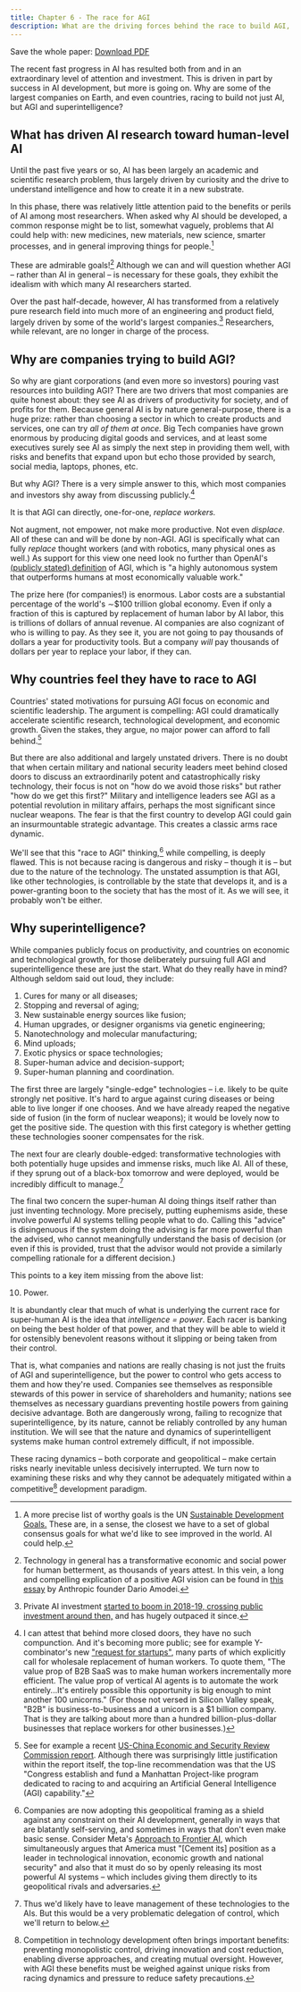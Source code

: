 ```yaml
---
title: Chapter 6 - The race for AGI
description: What are the driving forces behind the race to build AGI, for both companies and countries?
---
```


Save the whole paper: [Download PDF](https://keepthefuturehuman.ai/wp-content/uploads/2025/03/Keep_the_Future_Human__AnthonyAguirre__5March2025.pdf)

The recent fast progress in AI has resulted both from and in an extraordinary level of attention and investment. This is driven in part by success in AI development, but more is going on. Why are some of the largest companies on Earth, and even countries, racing to build not just AI, but AGI and superintelligence?

## What has driven AI research toward human-level AI

Until the past five years or so, AI has been largely an academic and scientific research problem, thus largely driven by curiosity and the drive to understand intelligence and how to create it in a new substrate.

In this phase, there was relatively little attention paid to the benefits or perils of AI among most researchers. When asked why AI should be developed, a common response might be to list, somewhat vaguely, problems that AI could help with: new medicines, new materials, new science, smarter processes, and in general improving things for people.[^1]

These are admirable goals![^2] Although we can and will question whether AGI – rather than AI in general – is necessary for these goals, they exhibit the idealism with which many AI researchers started.

Over the past half-decade, however, AI has transformed from a relatively pure research field into much more of an engineering and product field, largely driven by some of the world's largest companies.[^3] Researchers, while relevant, are no longer in charge of the process.

## Why are companies trying to build AGI?

So why are giant corporations (and even more so investors) pouring vast resources into building AGI? There are two drivers that most companies are quite honest about: they see AI as drivers of productivity for society, and of profits for them. Because general AI is by nature general-purpose, there is a huge prize: rather than choosing a sector in which to create products and services, one can try *all of them at once.* Big Tech companies have grown enormous by producing digital goods and services, and at least some executives surely see AI as simply the next step in providing them well, with risks and benefits that expand upon but echo those provided by search, social media, laptops, phones, etc.

But why AGI? There is a very simple answer to this, which most companies and investors shy away from discussing publicly.[^4]

It is that AGI can directly, one-for-one, *replace workers.*

Not augment, not empower, not make more productive. Not even *displace.* All of these can and will be done by non-AGI. AGI is specifically what can fully *replace* thought workers (and with robotics, many physical ones as well.) As support for this view one need look no further than OpenAI's [(publicly stated) definition](https://openai.com/our-structure/) of AGI, which is "a highly autonomous system that outperforms humans at most economically valuable work."

The prize here (for companies!) is enormous. Labor costs are a substantial percentage of the world's ∼$100 trillion global economy. Even if only a fraction of this is captured by replacement of human labor by AI labor, this is trillions of dollars of annual revenue. AI companies are also cognizant of who is willing to pay. As they see it, you are not going to pay thousands of dollars a year for productivity tools. But a company *will* pay thousands of dollars per year to replace your labor, if they can.

## Why countries feel they have to race to AGI

Countries' stated motivations for pursuing AGI focus on economic and scientific leadership. The argument is compelling: AGI could dramatically accelerate scientific research, technological development, and economic growth. Given the stakes, they argue, no major power can afford to fall behind.[^5]

But there are also additional and largely unstated drivers. There is no doubt that when certain military and national security leaders meet behind closed doors to discuss an extraordinarily potent and catastrophically risky technology, their focus is not on "how do we avoid those risks" but rather "how do we get this first?" Military and intelligence leaders see AGI as a potential revolution in military affairs, perhaps the most significant since nuclear weapons. The fear is that the first country to develop AGI could gain an insurmountable strategic advantage. This creates a classic arms race dynamic.

We'll see that this "race to AGI" thinking,[^6] while compelling, is deeply flawed. This is not because racing is dangerous and risky – though it is – but due to the nature of the technology. The unstated assumption is that AGI, like other technologies, is controllable by the state that develops it, and is a power-granting boon to the society that has the most of it. As we will see, it probably won't be either.

## Why superintelligence?

While companies publicly focus on productivity, and countries on economic and technological growth, for those deliberately pursuing full AGI and superintelligence these are just the start. What do they really have in mind? Although seldom said out loud, they include:

1. Cures for many or all diseases;
2. Stopping and reversal of aging;
3. New sustainable energy sources like fusion;
4. Human upgrades, or designer organisms via genetic engineering;
5. Nanotechnology and molecular manufacturing;
6. Mind uploads;
7. Exotic physics or space technologies;
8. Super-human advice and decision-support;
9. Super-human planning and coordination.

The first three are largely "single-edge" technologies – i.e. likely to be quite strongly net positive. It's hard to argue against curing diseases or being able to live longer if one chooses. And we have already reaped the negative side of fusion (in the form of nuclear weapons); it would be lovely now to get the positive side. The question with this first category is whether getting these technologies sooner compensates for the risk.

The next four are clearly double-edged: transformative technologies with both potentially huge upsides and immense risks, much like AI. All of these, if they sprung out of a black-box tomorrow and were deployed, would be incredibly difficult to manage.[^7]

The final two concern the super-human AI doing things itself rather than just inventing technology. More precisely, putting euphemisms aside, these involve powerful AI systems telling people what to do. Calling this "advice" is disingenuous if the system doing the advising is far more powerful than the advised, who cannot meaningfully understand the basis of decision (or even if this is provided, trust that the advisor would not provide a similarly compelling rationale for a different decision.)

This points to a key item missing from the above list:

10. Power.

It is abundantly clear that much of what is underlying the current race for super-human AI is the idea that *intelligence = power*. Each racer is banking on being the best holder of that power, and that they will be able to wield it for ostensibly benevolent reasons without it slipping or being taken from their control.

That is, what companies and nations are really chasing is not just the fruits of AGI and superintelligence, but the power to control who gets access to them and how they're used. Companies see themselves as responsible stewards of this power in service of shareholders and humanity; nations see themselves as necessary guardians preventing hostile powers from gaining decisive advantage. Both are dangerously wrong, failing to recognize that superintelligence, by its nature, cannot be reliably controlled by any human institution. We will see that the nature and dynamics of superintelligent systems make human control extremely difficult, if not impossible.

These racing dynamics – both corporate and geopolitical – make certain risks nearly inevitable unless decisively interrupted. We turn now to examining these risks and why they cannot be adequately mitigated within a competitive[^8] development paradigm.

[^1]: A more precise list of worthy goals is the UN [Sustainable Development Goals.](https://sdgs.un.org/goals) These are, in a sense, the closest we have to a set of global consensus goals for what we'd like to see improved in the world. AI could help.
[^2]: Technology in general has a transformative economic and social power for human betterment, as thousands of years attest. In this vein, a long and compelling explication of a positive AGI vision can be found in [this essay](https://darioamodei.com/machines-of-loving-grace) by Anthropic founder Dario Amodei.
[^3]: Private AI investment [started to boom in 2018-19, crossing public investment around then,](https://cset.georgetown.edu/publication/tracking-ai-investment/) and has hugely outpaced it since.
[^4]: I can attest that behind more closed doors, they have no such compunction. And it's becoming more public; see for example Y-combinator's new ["request for startups"](https://www.ycombinator.com/rfs), many parts of which explicitly call for wholesale replacement of human workers. To quote them, "The value prop of B2B SaaS was to make human workers incrementally more efficient. The value prop of vertical AI agents is to automate the work entirely...It's entirely possible this opportunity is big enough to mint another 100 unicorns." (For those not versed in Silicon Valley speak, "B2B" is business-to-business and a unicorn is a $1 billion company. That is they are talking about more than a hundred billion-plus-dollar businesses that replace workers for other businesses.)
[^5]: See for example a recent [US-China Economic and Security Review Commission report](https://www.uscc.gov/sites/default/files/2024-11/2024_Executive_Summary.pdf). Although there was surprisingly little justification within the report itself, the top-line recommendation was that the US "Congress establish and fund a Manhattan Project-like program dedicated to racing to and acquiring an Artificial General Intelligence (AGI) capability."
[^6]: Companies are now adopting this geopolitical framing as a shield against any constraint on their AI development, generally in ways that are blatantly self-serving, and sometimes in ways that don't even make basic sense. Consider Meta's [Approach to Frontier AI](https://about.fb.com/news/2025/02/meta-approach-frontier-ai/), which simultaneously argues that America must "[Cement its] position as a leader in technological innovation, economic growth and national security" and also that it must do so by openly releasing its most powerful AI systems – which includes giving them directly to its geopolitical rivals and adversaries.
[^7]: Thus we'd likely have to leave management of these technologies to the AIs. But this would be a very problematic delegation of control, which we'll return to below.
[^8]: Competition in technology development often brings important benefits: preventing monopolistic control, driving innovation and cost reduction, enabling diverse approaches, and creating mutual oversight. However, with AGI these benefits must be weighed against unique risks from racing dynamics and pressure to reduce safety precautions.